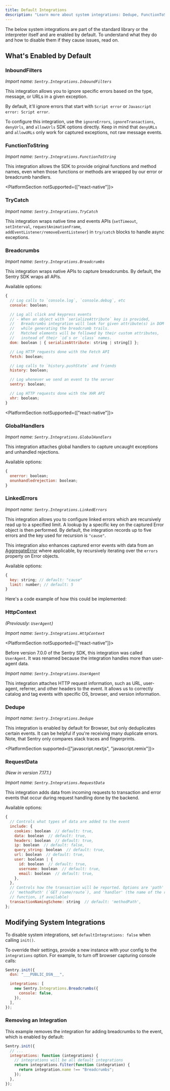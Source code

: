 ```yaml
---
title: Default Integrations
description: "Learn more about system integrations: Dedupe, FunctionToString, Breadcrumbs, LinkedErrors, and HttpContext (UserAgent), which are integrated into the standard library or the interpreter itself by default."
---
```


The below system integrations are part of the standard library or the interpreter itself and are enabled by default. To understand what they do and how to disable them if they cause issues, read on.

## What's Enabled by Default

### InboundFilters

_Import name: `Sentry.Integrations.InboundFilters`_

This integration allows you to ignore specific errors based on the type,
message, or URLs in a given exception.

By default, it'll ignore errors that start with `Script error` or `Javascript error: Script error`.

To configure this integration, use the `ignoreErrors`, `ignoreTransactions`, `denyUrls`,
and `allowUrls` SDK options directly. Keep in mind that `denyURLs` and `allowURLs`
only work for captured exceptions, not raw message events.

### FunctionToString

_Import name: `Sentry.Integrations.FunctionToString`_

This integration allows the SDK to provide original functions and method names, even when those functions or methods are wrapped by our error or breadcrumb handlers.

<PlatformSection notSupported={["react-native"]}>

### TryCatch

_Import name: `Sentry.Integrations.TryCatch`_

This integration wraps native time and events APIs (`setTimeout`, `setInterval`, `requestAnimationFrame`, `addEventListener/removeEventListener`) in `try/catch` blocks to handle async exceptions.

</PlatformSection>

### Breadcrumbs

_Import name: `Sentry.Integrations.Breadcrumbs`_

This integration wraps native APIs to capture breadcrumbs. By default, the Sentry SDK wraps all APIs.

Available options:

```javascript
{
  // Log calls to `console.log`, `console.debug`, etc
  console: boolean;

  // Log all click and keypress events
  // - When an object with `serializeAttribute` key is provided,
  //   Breadcrumbs integration will look for given attribute(s) in DOM elements,
  //   while generating the breadcrumb trails.
  //   Matched elements will be followed by their custom attributes,
  //   instead of their `id`s or `class` names.
  dom: boolean | { serializeAttribute: string | string[] };

  // Log HTTP requests done with the Fetch API
  fetch: boolean;

  // Log calls to `history.pushState` and friends
  history: boolean;

  // Log whenever we send an event to the server
  sentry: boolean;

  // Log HTTP requests done with the XHR API
  xhr: boolean;
}
```

<PlatformSection notSupported={["react-native"]}>

### GlobalHandlers

_Import name: `Sentry.Integrations.GlobalHandlers`_

This integration attaches global handlers to capture uncaught exceptions and unhandled rejections.

Available options:

```javascript
{
  onerror: boolean;
  onunhandledrejection: boolean;
}
```

</PlatformSection>

### LinkedErrors

_Import name: `Sentry.Integrations.LinkedErrors`_

This integration allows you to configure linked errors which are recursively read up to a specified limit. A lookup by a specific key on the captured Error object is then performed. By default, the integration records up to five errors and the key used for recursion is `"cause"`.

This integration also enhances captured error events with data from an [AggregateError](https://developer.mozilla.org/en-US/docs/Web/JavaScript/Reference/Global_Objects/AggregateError) where applicable, by recursively iterating over the `errors` property on Error objects.

Available options:

```javascript
{
  key: string; // default: "cause"
  limit: number; // default: 5
}
```

Here's a code example of how this could be implemented:

<PlatformContent includePath="configuration/linked-errors" />

### HttpContext

_(Previously: `UserAgent`)_

_Import name: `Sentry.Integrations.HttpContext`_

<PlatformSection notSupported={["react-native"]}>

<Note>

Before version 7.0.0 of the Sentry SDK, this integration was called `UserAgent`.
It was renamed because the integration handles more than user-agent data.

_Import name: `Sentry.Integrations.UserAgent`_

</Note>

</PlatformSection>

This integration attaches HTTP request information, such as URL, user-agent, referrer, and other headers to the event.
It allows us to correctly catalog and tag events with specific OS, browser, and version information.

### Dedupe

_Import name: `Sentry.Integrations.Dedupe`_

This integration is enabled by default for Browser, but only deduplicates certain events. It can be helpful if you're receiving many duplicate errors. Note, that Sentry only compares stack traces and fingerprints.

<PlatformContent includePath="configuration/dedupe" />

<PlatformSection supported={["javascript.nextjs", "javascript.remix"]}>

### RequestData

_(New in version 7.17.1.)_

_Import name: `Sentry.Integrations.RequestData`_

This integration adds data from incoming requests to transaction and error events that occur during request handling done by the backend.

Available options:

```javascript
{
  // Controls what types of data are added to the event
  include: {
    cookies: boolean  // default: true,
    data: boolean  // default: true,
    headers: boolean  // default: true,
    ip: boolean  // default: false,
    query_string: boolean  // default: true,
    url: boolean  // default: true,
    user: boolean | {
      id: boolean  // default: true,
      username: boolean  // default: true,
      email: boolean  // default: true,
    },
  },
  // Controls how the transaction will be reported. Options are 'path' (`/some/route`),
  // 'methodPath' (`GET /some/route`), and 'handler' (the name of the route handler
  // function, if available)
  transactionNamingScheme: string  // default: 'methodPath',
};
```

</PlatformSection>

## Modifying System Integrations

To disable system integrations, set `defaultIntegrations: false` when calling `init()`.

To override their settings, provide a new instance with your config to the `integrations` option. For example, to turn off browser capturing console calls:

<SignInNote />

```javascript
Sentry.init({
  dsn: "___PUBLIC_DSN___",

  integrations: [
    new Sentry.Integrations.Breadcrumbs({
      console: false,
    }),
  ],
});
```

### Removing an Integration

This example removes the integration for adding breadcrumbs to the event, which is enabled by default:

```javascript
Sentry.init({
  // ...
  integrations: function (integrations) {
    // integrations will be all default integrations
    return integrations.filter(function (integration) {
      return integration.name !== "Breadcrumbs";
    });
  },
});
```

